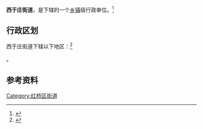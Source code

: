 {{noteTA
|1=zh-hans:西于庄; zh-hant:西于莊;
}}

{{中国乡级行政区|12/01/06/001/000}}

'''西于庄街道'''，是{{PRC admin/fullname|12/01/06/001/000|3}}下辖的一个[[乡镇|乡镇]]级行政单位。<ref>{{PRC admin/ref sgc|{{PRC admin/parent|12/01/06/001/000}}}}</ref>

== 行政区划 ==

西于庄街道下辖以下地区：<ref>{{PRC admin/ref sgc|12/01/06/001/000}}</ref>

{{PRC admin/children|12/01/06/001/000}}。

== 参考资料 ==

{{Reflist|2}}

{{天津市红桥区行政区划}}
{{天津行政区划小作品}}

[[Category:红桥区街道|Category:红桥区街道]]
